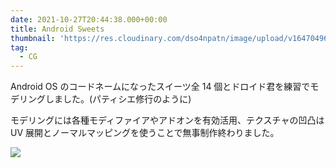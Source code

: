 ```yaml
---
date: 2021-10-27T20:44:38.000+00:00
title: Android Sweets
thumbnail: 'https://res.cloudinary.com/dso4npatn/image/upload/v1647049660/media/works/thumbnail/android-sweets_ctbo5n.png'
tag:
  - CG
---
```


Android OS のコードネームになったスイーツ全 14 個とドロイド君を練習でモデリングしました。(パティシエ修行のように)

モデリングには各種モディファイアやアドオンを有効活用、テクスチャの凹凸は UV 展開とノーマルマッピングを使うことで無事制作終わりました。

![](https://res.cloudinary.com/dso4npatn/image/upload/v1647049675/media/works/insert/android-sweets-item_dlrm9y.jpg)
